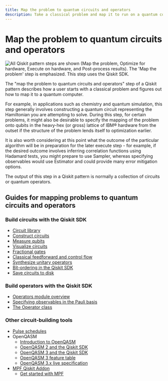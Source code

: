 ```yaml
---
title: Map the problem to quantum circuits and operators
description: Take a classical problem and map it to run on a quantum computer.
---
```


# Map the problem to quantum circuits and operators

![All Qiskit pattern steps are shown (Map the problem, Optimize for hardware, Execute on hardware, and Post-process results). The 'Map the problem' step is emphasized.  This step uses the Qiskit SDK.](/images/qiskit-patterns/map-problem.svg)

The "map the problem to quantum circuits and operators" step of a Qiskit pattern describes how a user starts with a classical
problem and figures out how to map it to a quantum computer.

For example, in applications such as chemistry and quantum simulation, this step generally involves
constructing a quantum circuit representing the Hamiltonian you are attempting to solve.
During this step, for certain problems, it might also be desirable to specify the mapping of
the problem onto qubits in the heavy-hex (or gross) lattice of IBM&reg; hardware from the
outset if the structure of the problem lends itself to optimization earlier.

It is also worth considering at this point what the outcome of the particular algorithm will be
in preparation for the later execute step - for example, if the desired outcome involves
inferring correlation functions using Hadamard tests, you might prepare to use Sampler, whereas
specifying observables would use Estimator and could provide many error mitigation options.

The output of this step in a Qiskit pattern is normally a collection of circuits or quantum operators.

## Guides for mapping problems to quantum circuits and operators

### Build circuits with the Qiskit SDK
* [Circuit library](./circuit-library)
* [Construct circuits](./construct-circuits)
* [Measure qubits](./measure-qubits)
* [Visualize circuits](./visualize-circuits)
* [Fractional gates](./fractional-gates)
* [Classical feedforward and control flow](./classical-feedforward-and-control-flow)
* [Synthesize unitary operators](./synthesize-unitary-operators)
* [Bit-ordering in the Qiskit SDK](./bit-ordering)
* [Save circuits to disk](./save-circuits)

### Build operators with the Qiskit SDK
* [Operators module overview](./operators-overview)
* [Specifying observables in the Pauli basis](./specify-observables-pauli)
* [The Operator class](./operator-class)

### Other circuit-building tools
* [Pulse schedules](./pulse)
* OpenQASM
  * [Introduction to OpenQASM](./Introduction-to-qasm)
  * [OpenQASM 2 and the Qiskit SDK](./interoperate-qiskit-qasm2)
  * [OpenQASM 3 and the Qiskit SDK](./interoperate-qiskit-qasm3)
  * [OpenQASM 3 feature table](./qasm-feature-table)
  * [OpenQASM 3.x live specification](https://openqasm.com/)
* [MPF Qiskit Addon](/guides/qiskit-addons-mpf)
  * [Get started with MPF](/guides/qiskit-addons-mpf-get-started)